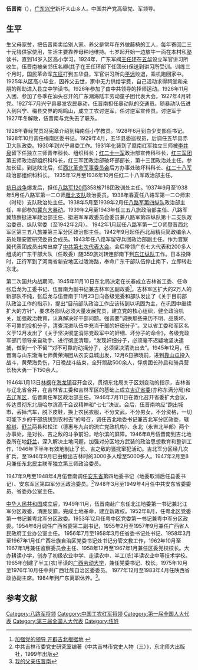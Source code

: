 '''伍晋南'''（{{bd|1909年||1999年|3月23日}}），[[广东|广东]][[兴宁市|兴宁]]新圩大山乡人。中国共产党高级党、军领导。
==生平==
生父母家贫，把伍晋南卖给别人家。养父是常年在外做藤椅的工人，每年寄回二三十元钱供家使用，生活主要靠养母种地维持。七岁起开始一边放牛一面在本村私塾读书，直到14岁入区高小学习。1924年，广东军阀[[王任环|王任环]]在[[五华县|五华]]设立军官讲习所收生，伍晋南被亲邻伍名卿(其子在王任环部下任团长)保送到讲习所受训。训练三个月时，国民革命军[[东征|东征]]打到五华县，军官讲习所向[[平远县|平远]]败退，乘机跑回家中。1925年从区高小毕业，因养父去世，家中无力供给学费，自己活动求得祠堂和亲朋的帮助进入县立中学读书。1926年参加了由中共领导的择师运动。1926年11月入团，参加了冬季在汕头召开的广东潮海陆丰劳动童子团代表大会。1927年4月转党。1927年7月兴宁县暴发农民暴动，伍晋南担任暴动队的交通员。随暴动队伍进入到兴宁、梅县交界的鸡鸣山，成立工农讨逆军，任讨逆军宣传员。讨逆军于1927年冬解散，伍晋南与党失去了联系。

1928年春经党员冯宪章介绍到梅南任小学教员。1928年6月到白少支部任书记。1928年10月调任梅南区委书记。1929年4月，五华县委巡视员，后调任五华县赤卫大队政委。1930年到兴宁县委工作。1931年化装到了赣南红军独立三师被[[李井泉|李井泉]]留下任独立三师青年科长、组织科长；[[红二十一军|红二十一军]]政治部宣传科科长，[[红三军团|红三军团]]第五师政治部组织科科长，红三军团政治部破坏部部长，第十三团政治处主任。参加长征。到达陕北后，任[[西北革命军事委员会|西北革命军事委员会]]后方办事处破坏科科长、[[红二十八军|红二十八军]]政治部组织科科长。 1935年12月至1936年10月任红二十八军政治部主任。

[[抗日战争|抗日战争]]爆发后，担任[[八路军|八路军]][[120师|120师]]358旅716团政训处主任。1937年9月至1938年5月任八路军第一二○师[[雁北支队|雁北支队]]政治委员。1938年春夏任八路军第一二○师宋（时轮）支队政治处主任。1938年5月至1939年2月任[[八路军第四纵队|八路军第四纵队]]政治部主任，率部参加[[冀东大暴动|冀东大暴动]]。1939年2月至1943年任三五八旅政治部主任、八路军冀热察挺进军政治部主任、挺进军军政委员会委员兼八路军第四纵队第十二支队政治委员、纵队常委（至1942年2月）。 1942年1月起任八路军第一二○师暨晋西北军区第三五八旅兼第三军分区政治部主任。1942年9月起任西北局精兵简政编余人员处理安置研究委员会成员。1943年任八路军留守兵团政治部副主任。作为晋察冀代表团成员出席出席了[[中共第七次代表大会|中共第七次代表大会]]。会后带领广东七大代表和200多人组成的广东干部大队（任政委）随359旅刘转连部南下到[[东江纵队|东江纵队]]工作。日本投降时，正行军到了河南省新安地区过陇海路，奉命广东干部队伍停止南下，立即转赴东北。

第二次国共内战期间，1945年11月10日东北局决定在长春成立吉林省工委、任命张启龙为工委书记、伍晋南为副书记兼吉林军区副政委<ref>[http://www.jlsds.cn/xuanchuan/wenzhang/fangwujinnan.htm 加强党的领导  开辟吉北根据地] {{webarchive|url=https://web.archive.org/web/20071028092630/http://www.jlsds.cn/xuanchuan/wenzhang/fangwujinnan.htm |date=2007-10-28 }}</ref>。吉林军区扩大的2万人的新部队不纯，张启龙与伍晋南于11月23日向各级党委和部队发出了《关于目前部队政治工作的指示》，提出“目前部队政治工作应该转到以巩固为主，在巩固中继续扩大的方针”，要求各部队必须大量发展党员，建立党的核心组织，健全政治机关，加强政治教育，认真解决好干部问题。强调要“调换那些来历不明、品质坏、不可靠的投机分子，清查混进队伍中充当干部的奸细分子”。又以省工委和军区名义于12月发出了《关于坚决彻底消除党政军中的奸细、坏分子的命令》，各级党政军部门领导亲自动手、进行彻底清理，“发现奸细分子，必须毫不迟疑地坚决逮捕，做到一个不留”“对不可靠的动摇分子，必须坚决清洗出去”。1945年12月，伍晋南与山东渤海七师黄荣海团从农安县城出发，12月6日拂晓前，进到[[靠山镇_(农安县)|靠山屯]]投入战斗，黄荣海负伤，7日晚战斗结束，全歼顽敌500余人，俘虏团长孙启和骑兵营长杨大勇一下150余人。

1946年1月13日[[林枫|林枫]]在[[海龙镇_(梅河口市)|海龙镇]]召开会议，贯彻东北局关于区划变动的指示，吉林省与辽北省合并，在吉林省工委和吉林军区的基础上成立[[吉辽省委|吉辽省委]](亦称东满分局)和[[吉辽军区|吉辽军区]]，伍晋南任军区政治部主任。1946年7月11日在敦化召开省委扩大会议，传达贯彻东北局哈尔滨高干会议精神和“七七”决议。会后，伍晋南响应“跑出城市，丢掉汽车，脱下皮鞋，换上农民衣服，不分文武，不分男女，不分资格，一切可能下乡的干部统统到农村去”的号召，调任吉北地委书记兼吉北军分区政委，辖[[榆树县|榆树]]、[[舒兰|舒兰]]两县和松江（德惠与九台的流亡党政机构）、永北（永吉北半部）两个办事处，是对长、吉之敌的斗争前沿，哈尔滨的屏障。1946年8月伍晋南到吉北地委所在地[[舒兰|舒兰]]，深入解决土地问题，加强对分区地方武装的政治思想教育和整训工作，1946年下半年有效地制止了长、吉之敌的骚扰窜犯活动。吉北军分区经几次扩兵，至1946年9月已由撤出吉林时的3000多人增至5000多人。1947年2月至8月兼任东北民主联军独立第三师政治委员。

1947年9月至1948年4月伍晋南调任[[安东省|安东省]]第四地委书记（地委取消后任县委书记）、安东军区第四军分区政治委员。<ref>中共吉林市委党史研究室编著《中共吉林市党史人物（三）》，东北师大出版社，1999年出版</ref>1948年3月至1949年4月任中共安东省委委员、省委办公室主任。

[[中华人民共和国|中华人民共和国]]成立后，1949年11月，伍晋南赴广东任北江地委第一书记兼北江军分区政委，清匪反霸，完成土地革命，建立新政权。1952年8月，任粤北区党委第一书记兼粤北军分区政委。1953年12月任粤中区党委第一书记兼粤中军分区政委。1954年6月调任广西省委第二副书记，1955年2月至1957年9月兼任广西省人民政府工业办公室主任。 1956年7月至1958年3月任省委书记处书记、1958年3月至1967年1月任广西壮族自治区党委书记处书记分管文教工作，1962年10月至1967年1月兼任监察委员会主任、1958年12月至1967年1月兼任区委党校校长。大办耕读小学，创办了初级农业中学、走读农中、半工(农)半读农业中等技术学校。1965年创建了半工(农)半读的[[广西劳动大学|广西劳动大学]]，兼任党委书记、校长。1975年10月至1976年10月任中共广西壮族自治区委委员。 1977年12月至1983年4月任陕西省政协副主席。1984年到广东离职休养。<ref>[http://www.zhongguolaoqujianshe.com/epaper/ShowArticle.asp?ArticleID=2456 我的父亲伍晋南]{{dead link|date=2017年11月 |bot=InternetArchiveBot |fix-attempted=yes }}</ref>。

==参考文献==
<div class="references-small">
<references></references>
</div>

[[Category:八路军将领|Category:八路军将领]]
[[Category:中国工农红军将领|Category:中国工农红军将领]]
[[Category:第一届全国人大代表|Category:第一届全国人大代表]]
[[Category:第三届全国人大代表|Category:第三届全国人大代表]]
[[Category:伍姓|Category:伍姓]]